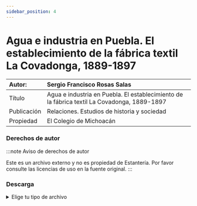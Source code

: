 ```yaml
---
sidebar_position: 4
---
```

# Agua e industria en Puebla. El establecimiento de la fábrica textil La Covadonga, 1889-1897

|Autor:| Sergio Francisco Rosas Salas |
|:--|:--|
|Título|Agua e industria en Puebla. El establecimiento de la fábrica textil La Covadonga, 1889-1897|
|Publicación| Relaciones. Estudios de historia y sociedad|
|Propiedad|El Colegio de Michoacán|

### Derechos de autor
    
:::note Aviso de derechos de autor

Este es un archivo externo y no es propiedad de Estantería. Por favor consulte las licencias de uso en la fuente original.
:::

### Descarga
<details>
  <summary>Elige tu tipo de archivo</summary>
    <div>
        <a href="https://estanteriadigitalpapalotla.s3.us-east-2.amazonaws.com/EstanteriaDigitalDePapalotla/Historia+y+Costumbres/Agua-Industria-Puebla.pdf"> 📥 Agua e industria en Puebla. El establecimiento de la fábrica textil La Covadonga, 1889-1897 (PDF)</a>
        </div>      
</details>

